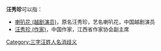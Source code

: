 '''汪秀珍'''可以指：

* [[喇叭花_(越剧演员)|喇叭花 (越剧演员)]]，原名汪秀珍，艺名喇叭花，中国越剧演员
* [[汪秀珍_(作家)|汪秀珍 (作家)]]，中国作家，江西省作家协会副主席

{{disambig}}

[[Category:三字汪姓人名消歧义|Category:三字汪姓人名消歧义]]